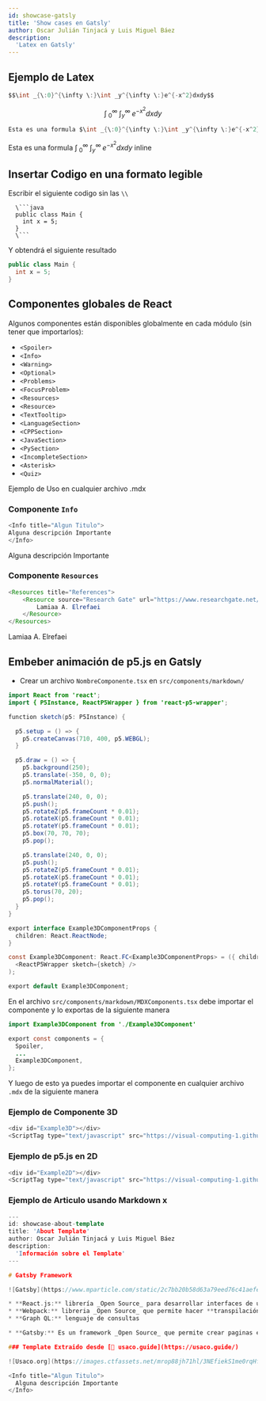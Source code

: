 ```yaml
---
id: showcase-gatsly
title: 'Show cases en Gatsly'
author: Oscar Julián Tinjacá y Luis Miguel Báez
description:
  'Latex en Gatsly'
---
```


## Ejemplo de Latex

```java
$$\int _{\:0}^{\infty \:}\int _y^{\infty \:}e^{-x^2}dxdy$$
```

$$
\int _{\:0}^{\infty \:}\int _y^{\infty \:}e^{-x^2}dxdy
$$

```java
Esta es una formula $\int _{\:0}^{\infty \:}\int _y^{\infty \:}e^{-x^2}dxdy$ inline
```

Esta es una formula $\int _{\:0}^{\infty \:}\int _y^{\infty \:}e^{-x^2}dxdy$ inline

## Insertar Codigo en una formato legible

Escribir el siguiente codigo sin las `\\`
```
  \```java
  public class Main {
    int x = 5;
  }
  \```
```

Y obtendrá el siguiente resultado
```java
public class Main {
  int x = 5;
}
```

## Componentes globales de React

Algunos componentes están disponibles globalmente en cada módulo (sin tener que importarlos):

* `<Spoiler>`
* `<Info>`
* `<Warning>`
* `<Optional>`
* `<Problems>`
* `<FocusProblem>`
* `<Resources>`
* `<Resource>`
* `<TextTooltip>`
* `<LanguageSection>`
* `<CPPSection>`
* `<JavaSection>`
* `<PySection>`
* `<IncompleteSection>`
* `<Asterisk>`
* `<Quiz>`

Ejemplo de Uso en cualquier archivo .mdx

### Componente `Info`
```java
<Info title="Algun Titulo">
Alguna descripción Importante
</Info>
```

<Info title="Algun Titulo">
Alguna descripción Importante
</Info>

### Componente `Resources`

```java
<Resources title="References">
    <Resource source="Research Gate" url="https://www.researchgate.net/publication/326626897_Smartphone_Based_Image_Color_Correction_for_Color_Blindness" title="Smartphone Based Image Color Correction for Color Blindness">
        Lamiaa A. Elrefaei
    </Resource>
</Resources>
```

<Resources title="References">
    <Resource source="Research Gate" url="https://www.researchgate.net/publication/326626897_Smartphone_Based_Image_Color_Correction_for_Color_Blindness" title="Smartphone Based Image Color Correction for Color Blindness">
        Lamiaa A. Elrefaei
    </Resource>
</Resources>

## Embeber animación de p5.js en Gatsly

* Crear un archivo `NombreComponente.tsx` en `src/components/markdown/`

```java
import React from 'react';
import { P5Instance, ReactP5Wrapper } from 'react-p5-wrapper';

function sketch(p5: P5Instance) {

  p5.setup = () => {
    p5.createCanvas(710, 400, p5.WEBGL);
  }

  p5.draw = () => {
    p5.background(250);
    p5.translate(-350, 0, 0);
    p5.normalMaterial();

    p5.translate(240, 0, 0);
    p5.push();
    p5.rotateZ(p5.frameCount * 0.01);
    p5.rotateX(p5.frameCount * 0.01);
    p5.rotateY(p5.frameCount * 0.01);
    p5.box(70, 70, 70);
    p5.pop();

    p5.translate(240, 0, 0);
    p5.push();
    p5.rotateZ(p5.frameCount * 0.01);
    p5.rotateX(p5.frameCount * 0.01);
    p5.rotateY(p5.frameCount * 0.01);
    p5.torus(70, 20);
    p5.pop();
  }
}

export interface Example3DComponentProps {
  children: React.ReactNode;
}

const Example3DComponent: React.FC<Example3DComponentProps> = ({ children }) => (
  <ReactP5Wrapper sketch={sketch} />
);

export default Example3DComponent;
```

En el archivo  `src/components/markdown/MDXComponents.tsx` debe importar el componente y lo exportas de la siguiente manera

```java
import Example3DComponent from './Example3DComponent'

export const components = {
  Spoiler,
  ...
  Example3DComponent,
};
```

Y luego de esto ya puedes importar el componente en cualquier archivo `.mdx` de la siguiente manera

### Ejemplo de Componente 3D

```java
<div id="Example3D"></div>
<ScriptTag type="text/javascript" src="https://visual-computing-1.github.io/visual-site/js/showcases/example3d.js" />
```

<div id="Example3D"></div>
<ScriptTag type="text/javascript" src="https://visual-computing-1.github.io/visual-site/js/showcases/example3d.js" />

### Ejemplo de p5.js en 2D

```java
<div id="Example2D"></div>
<ScriptTag type="text/javascript" src="https://visual-computing-1.github.io/visual-site/js/showcases/example2d.js" />
```

<div id="Example2D"></div>
<ScriptTag type="text/javascript" src="https://visual-computing-1.github.io/visual-site/js/showcases/example2d.js" />

### Ejemplo de Articulo usando Markdown x

```cpp
---
id: showcase-about-template
title: 'About Template'
author: Oscar Julián Tinjacá y Luis Miguel Báez
description:
  'Información sobre el Template'
---

# Gatsby Framework

![Gatsby](https://www.mparticle.com/static/2c7bb20b58d63a79eed76c41aefe3a0d/4621d/b7580def-408d-4c83-8a14-c41846e9ba36_Gatsby-1.webp)

* **React.js:** librería _Open Source_ para desarrollar interfaces de usuario
* **Webpack:** libreria _Open Source_ que permite hacer **transpilación** de codigo en javascript
* **Graph QL:** lenguaje de consultas

* **Gatsby:** Es un framework _Open Source_ que permite crear paginas estaticas pero hacia el usuario final recibe una experiencia de paginas dinamica.

### Template Extraido desde [🔗 usaco.guide](https://usaco.guide/)

![Usaco.org](https://images.ctfassets.net/mrop88jh71hl/3NEfiekS1me0rqHfiHFz38/7566e5c54c9e374d3996f47e563833c1/Frame_35-min.png)

<Info title="Algun Titulo">
  Alguna descripción Importante
</Info>
```